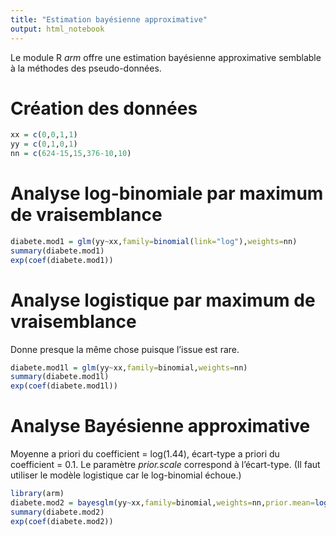 ```yaml
---
title: "Estimation bayésienne approximative"
output: html_notebook
---
```

Le module R *arm* offre une estimation bayésienne approximative semblable à la méthodes des pseudo-données.

# Création des données
```r
xx = c(0,0,1,1)
yy = c(0,1,0,1)
nn = c(624-15,15,376-10,10)
```
# Analyse log-binomiale par maximum de vraisemblance
```r
diabete.mod1 = glm(yy~xx,family=binomial(link="log"),weights=nn)
summary(diabete.mod1)
exp(coef(diabete.mod1))
```
# Analyse logistique par maximum de vraisemblance
Donne presque la même chose puisque l'issue est rare.
```r
diabete.mod1l = glm(yy~xx,family=binomial,weights=nn)
summary(diabete.mod1l)
exp(coef(diabete.mod1l))
```
# Analyse Bayésienne approximative
Moyenne a priori du coefficient = log(1.44), écart-type a priori du coefficient = 0.1. Le paramètre *prior.scale* correspond à l'écart-type. (Il faut utiliser le modèle logistique car le log-binomial échoue.)

```r
library(arm)
diabete.mod2 = bayesglm(yy~xx,family=binomial,weights=nn,prior.mean=log(1.44),prior.scale = 0.1,prior.df=Inf)
summary(diabete.mod2)
exp(coef(diabete.mod2))
```
